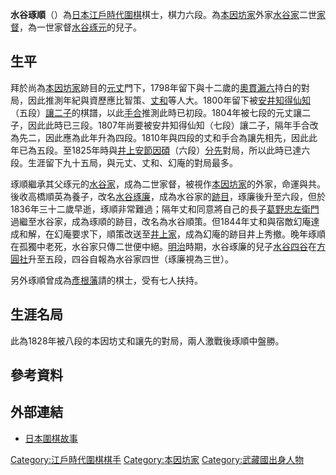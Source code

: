 {{Infobox Go player
| image = 
| 全名 = 水谷琢順
| 生於 = 1780年代{{refTag|name=木石庵|{{Cite web|url=http://mignon.ddo.jp/assembly/mignon/go_kisi/meikan_takujun.html|accessdate=2013-07-30|title=水谷琢順|author=木石庵|date=2004-07-30|language=ja|deadurl=yes|archiveurl=https://web.archive.org/web/20090502222613/http://mignon.ddo.jp/assembly/mignon/go_kisi/meikan_takujun.html|archivedate=2009-05-02}}}}
| 出生地 = [[日本|日本]][[江戶|江戶]]
| 卒於 = 1850年
| 逝世地 = [[日本|日本]]
| 國籍 = 日本
| 師從 = [[本因坊元丈|本因坊元丈]]
| 學生 = [[水谷琢廉|水谷琢廉]]
| 職業生涯 = 1800年初段<br />1804年三段<br />1808年四段<br />1810年五段
| 段位 = 六段
| 所屬 = [[本因坊家|本因坊家]]、[[水谷家|水谷家]]
}}
{{japanese|image=|caption=水谷琢順|japanese=水谷 琢順|kana=みずたに たくじゅん|romaji=Mizutani Takujun}}

'''水谷琢順'''（{{bd|||1850年||catIdx=H}}）為[[日本|日本]][[江戶時代|江戶時代]][[圍棋|圍棋]]棋士，棋力六段。為[[本因坊家|本因坊家]]外家[[水谷家|水谷家]]二世[[家督|家督]]，為一世家督[[水谷琢元|水谷琢元]]的兒子{{refTag|name=坐隠談叢|{{Cite book|author=安藤豊次|title=坐隠談叢|publisher=關西圍碁會|location=日本|year=1910|oclc=672461984}}}}{{refTag|{{Cite web|url=http://kotobank.jp/word/%E6%B0%B4%E8%B0%B7%E7%90%A2%E9%A0%86|accessdate=2013-07-30|title=水谷琢順|work=日本人名大辞典|publisher=[[講談社|講談社]]|year=2009|language=ja|archive-date=2013-05-12|archive-url=https://web.archive.org/web/20130512220904/http://kotobank.jp/word/%E6%B0%B4%E8%B0%B7%E7%90%A2%E9%A0%86|dead-url=no}}}}。

== 生平 ==
拜於尚為[[本因坊家|本因坊家]]跡目的[[本因坊元丈|元丈]]門下，1798年留下與十二歲的[[奧貫智策|奧貫瀨六]]持白的對局，因此推測年紀與資歷應比智策、[[本因坊丈和|丈和]]等人大{{refTag|{{Cite web|url=http://03204641.at.webry.info/200910/article_13.html|accessdate=2013-07-29|title=寛政十年（１７９８年）　水谷琢順　ＶＳ　瀬六　より|date=2009-10-24|language=ja|archive-date=2016-03-04|archive-url=https://web.archive.org/web/20160304212650/http://03204641.at.webry.info/200910/article_13.html|dead-url=no}}}}{{refTag|name=秘譜|{{Cite book|title=秘譜發掘|author=矢田直己|publisher=誠文堂新光社|year=2004|language=ja|isbn=978-4416704776|oclc=675394525}}}}。1800年留下被[[安井知得仙知|安井知得仙知]]（五段）[[讓子|讓二子]]的棋譜，以此[[手合_(圍棋)|手合]]推測此時已初段{{refTag|{{Cite web|url=http://www.gorecord.net/record/view/16318.html|accessdate=2013-07-30|title=水谷琢順 對 安井知得|publisher=圍棋棋譜搜尋網}}{{dead link|date=2018年3月 |bot=InternetArchiveBot |fix-attempted=yes }}}}。1804年被七段的元丈讓二子，因此此時已三段{{refTag|{{Cite web|url=http://web2go.board19.com/gopro/go_view.php?id=29899|accessdate=2013-07-30|title=水谷琢順-本因坊元丈|publisher=Web2Go 棋譜|archive-date=2019-01-21|archive-url=https://web.archive.org/web/20190121064404/http://web2go.board19.com/gopro/go_view.php?id=29899|dead-url=no}}}}。1807年尚要被安井知得仙知（七段）讓二子，隔年手合改為先二，因此應為此年升為四段。1810年與四段的丈和手合為讓先相先，因此此年已為五段{{refTag|{{Cite web|url=http://www.gorecord.net/record/view/18356.html|accessdate=2013-07-30|title=本因坊丈和 對 水谷琢順|publisher=圍棋棋譜搜尋網}}{{dead link|date=2018年3月 |bot=InternetArchiveBot |fix-attempted=yes }}}}。至1825年時與[[井上幻庵因碩|井上安節因碩]]（六段）[[分先|分先]]對局，所以此時已達六段。生涯留下九十五局，與元丈、丈和、幻庵的對局最多{{refTag|name=秘譜}}。

琢順繼承其父琢元的[[水谷家|水谷家]]，成為二世家督，被視作[[本因坊家|本因坊家]]的外家，命運與共{{refTag|name=坐隠談叢}}。後收高橋順英為養子，改名[[水谷琢廉|水谷琢廉]]，成為水谷家的[[跡目|跡目]]，琢廉後升至六段，但於1836年三十二歲早逝，琢順非常難過；隔年丈和同意將自己的長子[[井上節山因碩|葛野忠左衛門]]過繼至水谷家，成為琢順的跡目，改名為水谷順策。但1844年丈和與宿敵幻庵達成和解，在幻庵要求下，順策改送至[[井上家|井上家]]，成為幻庵的跡目井上秀撤。晚年琢順在孤獨中老死，水谷家只傳二世便中絕{{refTag|name=坐隠談叢}}。[[明治|明治]]時期，水谷琢廉的兒子[[水谷四谷|水谷四谷]]在[[方圓社|方圓社]]升至五段，四谷自報為水谷家四世（琢廉視為三世）{{refTag|name=木石庵}}。

另外琢順曾成為[[彥根藩|彥根藩]]{{link-ja|井伊氏|井伊氏|井伊家}}請的棋士，受有七人扶持{{refTag|name=木石庵}}。

== 生涯名局 ==

{{棋盤|=
     A B C D E F G H J K L M N O P Q R S T
 19 | b|  |  | b| w| w|  |  |  |  |  |  |  |  |  |  |  |  |  |= 19
 18 |  | b|  |  | b| b| w| w|  |  |  |  |  |  |  |  |  |  |  |= 18
 17 | b| b|  |  | b| b| b| w|  |  |  |  |  |  | b|  |  |  |  |= 17
 16 | b| b|  | b| w| b|  |  | w| x|  |  |  |  |  | x| b|  |  |= 16
 15 | b|  |  | b|  | b|  | w| b| b|  |  |  |  | w|  |  |  |  |= 15
 14 | b| b| b| b|  | b| w|  | w|  |  |  |  |  |  | b|  |  |  |= 14
 13 |  |  |  |  | w| b|  | w|  |  |  |  |  |  |  |  |  |  |  |= 13
 12 |  | w| b| b| w| w| w| w| w| w|  |  |  |  |  |  |  |  |  |= 12
 11 |  | w|  |  | w| w| b| b| b| b| b|  | w|  |  |  |  |  |  |= 11
 10 | w| b| b| b| w|  | w| b|  | x|  |  |  |  |  | x|  |  |  |= 10
  9 |  | w|  | w| w| b| b| b| w|  | w| w|  |  |  |  |  |  |  |= 9
  8 |  |  | w|  | w| b| w| w|  | w| b|  |  |  |  |  |  |  |  |= 8
  7 |  | w| b| w| w| w| b|  | w| b| b|  | b|  |  |  |  |  |  |= 7
  6 | w| b| b| b|  | w| b| b|  | b| w|  |  |  |  |  |  |  |  |= 6
  5 | b|  | w| b| b| b| w|  | b| b|  | w|  |  |  |  | w|  |  |= 5
  4 |  |  | b| w| w|  | w|  | b| w|  |  |  |  | w| x|  |  |  |= 4
  3 |  |  | b| b| w|  |  |  | b|  |  | w|  |  |  |  |  |  |  |= 3
  2 |  |  | b| w|  |  |  |  |  |  |  |  |  |  |  |  |  |  |  |= 2
  1 |  |  |  |  |  |  |  |  |  |  |  |  |  |  |  |  |  |  |  |= 1
     A B C D E F G H J K L M N O P Q R S T|26}}
此為1828年被八段的本因坊丈和讓先的對局，兩人激戰後琢順中盤勝{{refTag|{{Cite web|url=http://mignon.ddo.jp/assembly/mignon/go_kisi/takujun_jowa.html|accessdate=2013-07-30|title=琢順激勝譜|author=木石庵|language=ja}}{{dead link|date=2018年3月 |bot=InternetArchiveBot |fix-attempted=yes }}}}。

== 參考資料 ==
{{Reflist|1|list={{refFoot}}}}
 
== 外部連結 ==
*[https://web.archive.org/web/20150418000611/http://www.flygo.net/history/jhistory/jhistory_index.html 日本圍棋故事]

[[Category:江戶時代圍棋棋手|Category:江戶時代圍棋棋手]]
[[Category:本因坊家|Category:本因坊家]]
[[Category:武藏國出身人物|Category:武藏國出身人物]]